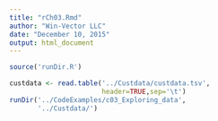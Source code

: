 ```yaml
---
title: "rCh03.Rmd"
author: "Win-Vector LLC"
date: "December 10, 2015"
output: html_document
---
```


```r
source('runDir.R')
```

```r
custdata <- read.table('../Custdata/custdata.tsv',
                       header=TRUE,sep='\t')
runDir('../CodeExamples/c03_Exploring_data',
       '../Custdata/')
```